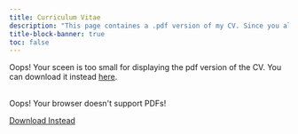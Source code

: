 ```yaml
---
title: Curriculum Vitae
description: "This page containes a .pdf version of my CV. Since you already made it to this page, just drop me an email if you would like to get in touch with me."
title-block-banner: true
toc: false
---
```




```{=html}
<div>
   <div class="smallScreen">
      Oops! Your sceen is too small for displaying the pdf version of the CV. You can download it instead  <a href="cv_short.pdf">here</a>.
   </div>
   
   <div class="largeScreen">
       <object data='cv_short.pdf' frameborder="0" width="100%" height="1000px" style="padding: 20px;">
          <p>Oops! Your browser doesn't support PDFs!</p>
          <p><a href="cv_short.pdf">Download Instead</a></p>
        </object>
  </div>
</div>
```
